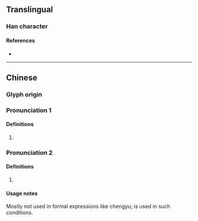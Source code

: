 {{character info/new}}
==Translingual==

===Han character===
{{Han char|rn=61|rad=心|as=13|sn=16|four=|canj=PDDO|ids=⿰忄楚}}

====References====
* {{Han ref|kx=0404.350|dkj=11297|dj=0745.010|hdz=42360.060|uh=61B7|ud=25015}}

----

==Chinese==
{{zh-forms}}

===Glyph origin===
{{Han etym}}

===Pronunciation 1===
{{zh-pron
|m=chǔ
|c=co2
|mc=y
|oc=y
|cat=
}}

====Definitions====
{{zh-hanzi}}

# {{zh-hg}} {{zh-alt-form|楚|[[pain]]}}

===Pronunciation 2===
{{zh-pron
|m=chù
|c=zeot1
|mc=
|oc=
|cat=v
}}

====Definitions====
{{zh-hanzi}}

# {{zh-alt-form|怵|to [[fear]]}}

====Usage notes====
Mostly not used in formal expressions like chengyu; {{zh-l|怵}} is used in such conditions.